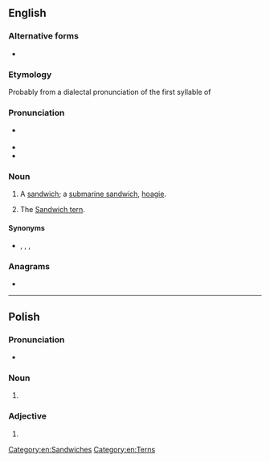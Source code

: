 ==English==

===Alternative forms===
* {{alter|en|sarny|sarney}}

===Etymology===
Probably from a dialectal pronunciation of the first syllable of {{m|en|sandwich}}

===Pronunciation===
* {{a|British}} {{IPA|en|/ˈsɑːni/}}
* {{audio|en|LL-Q1860 (eng)-Vealhurl-sarnie.wav ‎|Audio (UK)}}
* {{rhymes|en|ɑː(r)ni}}

===Noun===
{{en-noun}}

# {{lb|en|British|informal}} A [[sandwich]]; a [[submarine sandwich]], [[hoagie]].
# {{lb|en|UK|birdwatching}} The [[Sandwich tern]].

====Synonyms====
* {{sense|sandwich}} {{l|en|sanger}} {{qualifier|AU|informal}}, {{l|en|sango}} {{qualifier|AU|informal}}, {{l|en|sarmie}} {{qualifier|RSA|informal}}, {{l|en|sambo}} {{qualifier|Ireland|informal}}

===Anagrams===
* {{anagrams|en|a=aeinrs|Neiras|Nerias|Raines|Resian|arisen|arsine|erasin|esiRNA|esirna}}

[[Category:en:Sandwiches]]
[[Category:en:Terns]]

----

==Polish==

===Pronunciation===
* {{pl-IPA}}

===Noun===
{{head|pl|noun form|g=f}}

# {{inflection of|pl|sarna||dat//loc|s}}

===Adjective===
{{head|pl|adjective form}}

# {{inflection of|pl|sarni||n|nom//acc//voc|s|;|nv|nom//acc//voc|p}}